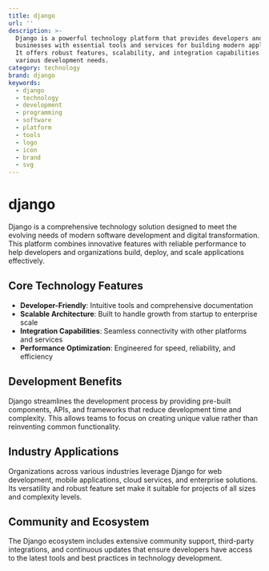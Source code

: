 ```yaml
---
title: django
url: ''
description: >-
  Django is a powerful technology platform that provides developers and
  businesses with essential tools and services for building modern applications.
  It offers robust features, scalability, and integration capabilities for
  various development needs.
category: technology
brand: django
keywords:
  - django
  - technology
  - development
  - programming
  - software
  - platform
  - tools
  - logo
  - icon
  - brand
  - svg
---
```


# django

Django is a comprehensive technology solution designed to meet the evolving needs of modern software development and digital transformation. This platform combines innovative features with reliable performance to help developers and organizations build, deploy, and scale applications effectively.

## Core Technology Features

- **Developer-Friendly**: Intuitive tools and comprehensive documentation
- **Scalable Architecture**: Built to handle growth from startup to enterprise scale
- **Integration Capabilities**: Seamless connectivity with other platforms and services
- **Performance Optimization**: Engineered for speed, reliability, and efficiency

## Development Benefits

Django streamlines the development process by providing pre-built components, APIs, and frameworks that reduce development time and complexity. This allows teams to focus on creating unique value rather than reinventing common functionality.

## Industry Applications

Organizations across various industries leverage Django for web development, mobile applications, cloud services, and enterprise solutions. Its versatility and robust feature set make it suitable for projects of all sizes and complexity levels.

## Community and Ecosystem

The Django ecosystem includes extensive community support, third-party integrations, and continuous updates that ensure developers have access to the latest tools and best practices in technology development.
